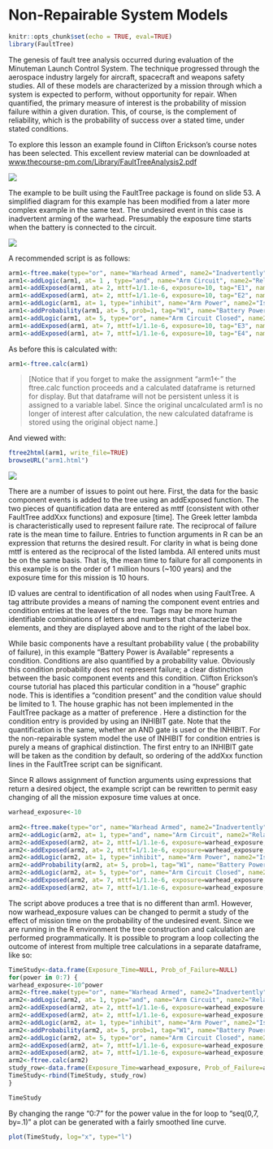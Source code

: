 # Non-Repairable System Models

```r
knitr::opts_chunk$set(echo = TRUE, eval=TRUE)
library(FaultTree)
```

The genesis of fault tree analysis occurred during evaluation of the Minuteman Launch Control System. The technique progressed through the aerospace industry largely for aircraft, spacecraft and weapons safety studies. All of these models are characterized by a mission through which a system is expected to perform, without opportunity for repair. When quantified, the primary measure of interest is the probability of mission failure within a given duration. This, of course, is the complement of reliability, which is the probability of success over a stated time, under stated conditions.
 
To explore this lesson an example found in Clifton Erickson’s course notes has been selected. This excellent review material can be downloaded at [www.thecourse-pm.com/Library/FaultTreeAnalysis2.pdf](www.thecourse-pm.com/Library/FaultTreeAnalysis2.pdf)

![](./www/03-Clifton_slides.jpg)


 
The example to be built using the FaultTree package is found on slide 53. A simplified diagram for this example has been modified from a later more complex example in the same text. The undesired event in this case is inadvertent arming of the warhead. Presumably the exposure time starts when the battery is connected to the circuit.


![](./www/03-ARM1.jpg)

A recommended script is as follows:


```r
arm1<-ftree.make(type="or", name="Warhead Armed", name2="Inadvertently")
arm1<-addLogic(arm1, at= 1 , type="and", name="Arm Circuit", name2="Relays Closed")
arm1<-addExposed(arm1, at= 2, mttf=1/1.1e-6, exposure=10, tag="E1", name="Relay 1", name2="Fails Closed")
arm1<-addExposed(arm1, at= 2, mttf=1/1.1e-6, exposure=10, tag="E2", name="Relay 1", name2="Fails Closed")
arm1<-addLogic(arm1, at= 1, type="inhibit", name="Arm Power", name2="Is Present")
arm1<-addProbability(arm1, at= 5, prob=1, tag="W1", name="Battery Power", name2="Is Available")
arm1<-addLogic(arm1, at= 5, type="or", name="Arm Circuit Closed", name2="By Computer")
arm1<-addExposed(arm1, at= 7, mttf=1/1.1e-6, exposure=10, tag="E3", name="CPU", name2="Failure")
arm1<-addExposed(arm1, at= 7, mttf=1/1.1e-6, exposure=10, tag="E4", name="Software", name2="Failure")
```

As before this is calculated with:

```r
arm1<-ftree.calc(arm1)
```

> [Notice that if you forget to make the assignment “arm1<-" the ftree.calc function proceeds and a calculated dataframe is returned for display. But that dataframe will not be persistent unless it is assigned to a variable label. Since the original uncalculated arm1 is no longer of interest after calculation, the new calculated dataframe is stored using the original object name.]  

And viewed with:
```r
ftree2html(arm1, write_file=TRUE)
browseURL("arm1.html")
```

![](./www/03-arm1html.jpg)

There are a number of issues to point out here. First, the data for the basic component events is added to the tree using an addExposed function. The two pieces of quantification data are entered as mttf (consistent with other FaultTree addXxx functions) and exposure [time]. The Greek letter lambda is characteristically used to represent failure rate. The reciprocal of failure rate is the mean time to failure. Entries to function arguments in R can be an expression that returns the desired result. For clarity in what is being done mttf is entered as the reciprocal of the listed lambda. All entered units must be on the same basis. That is, the mean time to failure for all components in this example is on the order of 1 million hours (~100 years) and the exposure time for this mission is 10 hours.
 
ID values are central to identification of all nodes when using FaultTree. A tag attribute provides a means of naming the component event entries and condition entries at the leaves of the tree. Tags may be more human identifiable combinations of letters and numbers that characterize the elements, and they are displayed above and to the right of the label box.
 
While basic components have a resultant probability value ( the probability of failure), in this example “Battery Power is Available” represents a condition. Conditions are also quantified by a probability value. Obviously this condition probability does not represent failure; a clear distinction between the basic component events and this condition. Clifton Erickson’s course tutorial has placed this particular condition in a “house” graphic node. This is identifies a “condition present” and the condition value should be limited to 1. The house graphic has not been implemented in the FaultTree package as a matter of preference . Here a distinction for the condition entry is provided by using an INHIBIT gate. Note that the quantification is the same, whether an AND gate is used or the INHIBIT. For the non-repairable system model the use of INHIBIT for condition entries is purely a means of graphical distinction. The first entry to an INHIBIT gate will be taken as the condition by default, so ordering of the addXxx function lines in the FaultTree script can be significant.
 
Since R allows assignment of function arguments using expressions that return a desired object, the example script can be rewritten to permit easy changing of all the mission exposure time values at once.

```r

warhead_exposure<-10
 
arm2<-ftree.make(type="or", name="Warhead Armed", name2="Inadvertently")
arm2<-addLogic(arm2, at= 1, type="and", name="Arm Circuit", name2="Relays Closed")
arm2<-addExposed(arm2, at= 2, mttf=1/1.1e-6, exposure=warhead_exposure, tag="E1", name="Relay 1", name2="Fails Closed")
arm2<-addExposed(arm2, at= 2, mttf=1/1.1e-6, exposure=warhead_exposure, tag="E2", name="Relay 2", name2="Fails Closed")
arm2<-addLogic(arm2, at= 1, type="inhibit", name="Arm Power", name2="Is Present")
arm2<-addProbability(arm2, at= 5, prob=1, tag="W1", name="Battery Power", name2="Is Available")
arm2<-addLogic(arm2, at= 5, type="or", name="Arm Circuit Closed", name2="By Computer")
arm2<-addExposed(arm2, at= 7, mttf=1/1.1e-6, exposure=warhead_exposure, tag="E3", name="CPU", name2="Failure")
arm2<-addExposed(arm2, at= 7, mttf=1/1.1e-6, exposure=warhead_exposure, tag="E4", name="Software", name2="Failure")
```

The script above produces a tree that is no different than arm1. However, now warhead_exposure values can be changed to permit a study of the effect of mission time on the probability of the undesired event. Since we are running in the R environment the tree construction and calculation are performed programmatically. It is possible to program a loop collecting the outcome of interest from multiple tree calculations in a separate dataframe, like so:

```r
TimeStudy<-data.frame(Exposure_Time=NULL, Prob_of_Failure=NULL)
for(power in 0:7) {
warhead_exposure<-10^power
arm2<-ftree.make(type="or", name="Warhead Armed", name2="Inadvertently")
arm2<-addLogic(arm2, at= 1, type="and", name="Arm Circuit", name2="Relays Closed")
arm2<-addExposed(arm2, at= 2, mttf=1/1.1e-6, exposure=warhead_exposure, tag="E1", name="Relay 1", name2="Fails Closed")
arm2<-addExposed(arm2, at= 2, mttf=1/1.1e-6, exposure=warhead_exposure, tag="E2", name="Relay 2", name2="Fails Closed")
arm2<-addLogic(arm2, at= 1, type="inhibit", name="Arm Power", name2="Is Present")
arm2<-addProbability(arm2, at= 5, prob=1, tag="W1", name="Battery Power", name2="Is Available")
arm2<-addLogic(arm2, at= 5, type="or", name="Arm Circuit Closed", name2="By Computer")
arm2<-addExposed(arm2, at= 7, mttf=1/1.1e-6, exposure=warhead_exposure, tag="E3", name="CPU", name2="Failure")
arm2<-addExposed(arm2, at= 7, mttf=1/1.1e-6, exposure=warhead_exposure, tag="E4", name="Software", name2="Failure")
arm2<-ftree.calc(arm2)
study_row<-data.frame(Exposure_Time=warhead_exposure, Prob_of_Failure=arm2$PBF[1])
TimeStudy<-rbind(TimeStudy, study_row)
}
```

```r
TimeStudy
```


By changing the range “0:7” for the power value in the for loop to “seq(0,7, by=.1)” a plot can be generated with a fairly smoothed line curve.

```r
plot(TimeStudy, log="x", type="l")
```





